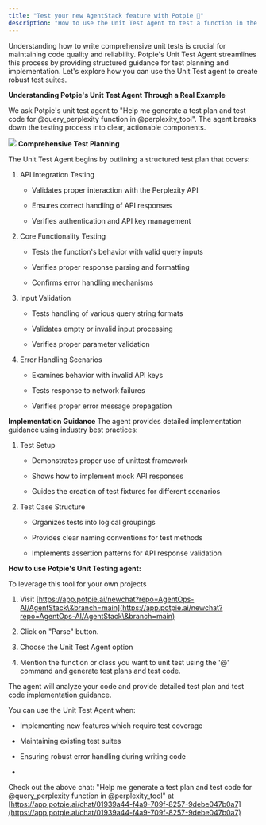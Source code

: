 ```yaml
---
title: "Test your new AgentStack feature with Potpie 🥧"
description: "How to use the Unit Test Agent to test a function in the AgentOps-AI/AgentStack codebase"
---
```


Understanding how to write comprehensive unit tests is crucial for maintaining code quality and reliability. Potpie's Unit Test Agent streamlines this process by providing structured guidance for test planning and implementation. Let's explore how you can use the Unit Test agent to create robust test suites.

**Understanding Potpie's Unit Test Agent Through a Real Example**&#x20;

We ask Potpie's unit test agent to "Help me generate a test plan and test code for @query\_perplexity function in @perplexity\_tool". The agent breaks down the testing process into clear, actionable components.

![](/image.png)
**Comprehensive Test Planning**&#x20;

The Unit Test Agent begins by outlining a structured test plan that covers:

1. API Integration Testing

   * Validates proper interaction with the Perplexity API

   * Ensures correct handling of API responses

   * Verifies authentication and API key management

2. Core Functionality Testing

   * Tests the function's behavior with valid query inputs

   * Verifies proper response parsing and formatting

   * Confirms error handling mechanisms

3. Input Validation

   * Tests handling of various query string formats

   * Validates empty or invalid input processing

   * Verifies proper parameter validation

4. Error Handling Scenarios

   * Examines behavior with invalid API keys

   * Tests response to network failures

   * Verifies proper error message propagation

**Implementation Guidance**&#x20;
The agent provides detailed implementation guidance using industry best practices:

1. Test Setup

   * Demonstrates proper use of unittest framework

   * Shows how to implement mock API responses

   * Guides the creation of test fixtures for different scenarios

2. Test Case Structure

   * Organizes tests into logical groupings

   * Provides clear naming conventions for test methods

   * Implements assertion patterns for API response validation

**How to use Potpie's Unit Testing agent:**&#x20;

To leverage this tool for your own projects

1. Visit [https://app.potpie.ai/newchat?repo=AgentOps-AI/AgentStack\&branch=main](https://app.potpie.ai/newchat?repo=AgentOps-AI/AgentStack\&branch=main)

2. Click on "Parse" button.

3. Choose the Unit Test Agent option

4. Mention the function or class you want to unit test using the '@' command and generate test plans and test code.

The agent will analyze your code and provide detailed test plan and test code implementation guidance.

You can use the Unit Test Agent when:

* Implementing new features which require test coverage

* Maintaining existing test suites

* Ensuring robust error handling during writing code

*

Check out the above chat: "Help me generate a test plan and test code for @query\_perplexity function in @perplexity\_tool" at [https://app.potpie.ai/chat/01939a44-f4a9-709f-8257-9debe047b0a7](https://app.potpie.ai/chat/01939a44-f4a9-709f-8257-9debe047b0a7)
